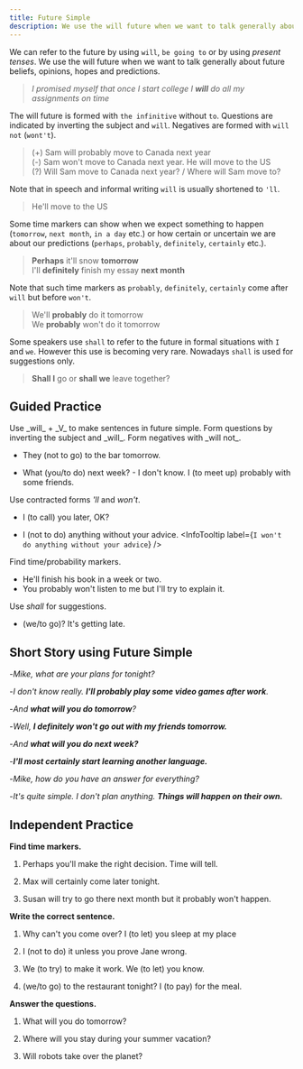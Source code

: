 ```yaml
---
title: Future Simple
description: We use the will future when we want to talk generally about future beliefs, opinions, hopes and predictions
---
```


We can refer to the future by using `will`, `be going to` or by using _present tenses_. We use the will future when we want to talk generally about future beliefs, opinions, hopes and predictions.

> _I promised myself that once I start college I **will** do all my assignments on time_

The will future is formed with `the infinitive` without `to`. Questions are indicated by inverting the subject and `will`. Negatives are formed with `will not` (`wont't`).

> (+) Sam will probably move to Canada next year  
> (-) Sam won't move to Canada next year. He will move to the US  
> (?) Will Sam move to Canada next year? / Where will Sam move to?

Note that in speech and informal writing `will` is usually shortened to `'ll`.

> He'll move to the US

Some time markers can show when we expect something to happen (`tomorrow`, `next month`, `in a day` etc.) or how certain or uncertain we are about our predictions (`perhaps`, `probably`, `definitely`, `certainly` etc.).

> **Perhaps** it'll snow **tomorrow**  
> I'll **definitely** finish my essay **next month**

Note that such time markers as `probably`, `definitely`, `certainly` come after `will` but before `won't`.

> We'll **probably** do it tomorrow  
> We **probably** won't do it tomorrow

Some speakers use `shall` to refer to the future in formal situations with `I` and `we`. However this use is becoming very rare. Nowadays `shall` is used for suggestions only.

> **Shall I** go or **shall we** leave together?

## Guided Practice

<Sidenote mt={8}>
  Use _will_ + _V_ to make sentences in future simple. Form questions by inverting the subject and
  _will_. Form negatives with _will not_.
</Sidenote>

- They (not to go) to the bar tomorrow. <InfoTooltip label="will not go" />

- What (you/to do) next week? - I don't know. I (to meet up) probably with some friends. <InfoTooltip label="What will you do next week?, I will probably meet up with some friends" />

<Sidenote>Use contracted forms _'ll_ and _won't_.</Sidenote>

- I (to call) you later, OK? <InfoTooltip label="I'll call you later, OK?" />

- I (not to do) anything without your advice. <InfoTooltip label={`I won't do anything without your advice`} />

<Sidenote>Find time/probability markers.</Sidenote>

- He'll finish his book in a week or two. <InfoTooltip label="week or two"/>
- You probably won't listen to me but I'll try to explain it. <InfoTooltip label="probably" />

<Sidenote>Use _shall_ for suggestions.</Sidenote>

- (we/to go)? It's getting late. <InfoTooltip label="Shall we go?" />

## Short Story using Future Simple

-_Mike, what are your plans for tonight?_

-_I don't know really. **I'll probably play some video games after work**._

-_And **what will you do tomorrow**?_

-_Well, **I definitely won't go out with my friends tomorrow.**_

-_And **what will you do next week?**_

-_**I'll most certainly start learning another language.**_

-_Mike, how do you have an answer for everything?_

-_It's quite simple. I don't plan anything. **Things will happen on their own.**_

## Independent Practice

**Find time markers.**

1. Perhaps you'll make the right decision. Time will tell. <InfoTooltip label="perhaps" />

2. Max will certainly come later tonight. <InfoTooltip label="certainly, later tonight" />

3. Susan will try to go there next month but it probably won't happen. <InfoTooltip label="next month, probably" />

**Write the correct sentence.**

1. Why can't you come over? I (to let) you sleep at my place <InfoTooltip label="I'll let you sleep at my place" />

2. I (not to do) it unless you prove Jane wrong. <InfoTooltip label="I won't do it unless you prove Jane wrong" />

3. We (to try) to make it work. We (to let) you know. <InfoTooltip label="We'll try to make it work. We'll let you know" />

4. (we/to go) to the restaurant tonight? I (to pay) for the meal. <InfoTooltip label="Shall we go to the restaurant tonight? I'll pay for the meal" />

**Answer the questions.**

1. What will you do tomorrow? <InfoTooltip label="I'll probably stay at home and sleep the whole day" />

2. Where will you stay during your summer vacation? <InfoTooltip label="I'll stay at my friends' place" />

3. Will robots take over the planet? <InfoTooltip label="Robots won't take over the planet. / I don't think that robots will take over the planet." />
